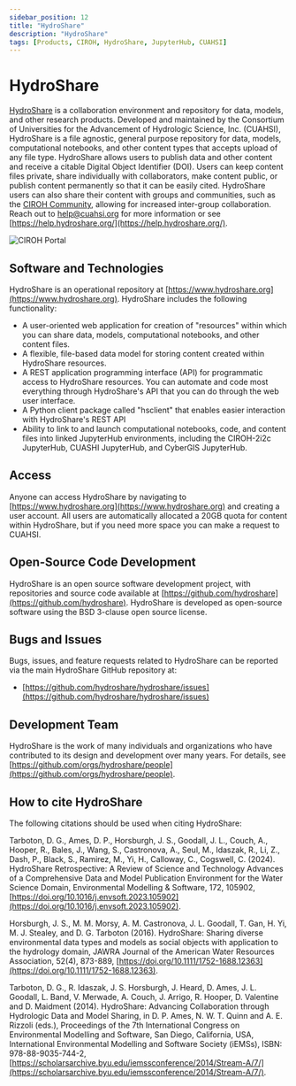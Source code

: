 ```yaml
---
sidebar_position: 12
title: "HydroShare"
description: "HydroShare"
tags: [Products, CIROH, HydroShare, JupyterHub, CUAHSI]
---
```



# HydroShare

[HydroShare](https://www.hydroshare.org) is a collaboration environment and repository for data, models, and other research products. Developed and maintained by the Consortium of Universities for the Advancement of Hydrologic Science, Inc. (CUAHSI), HydroShare is a file agnostic, general purpose repository for data, models, computational notebooks, and other content types that accepts upload of any file type. HydroShare allows users to publish data and other content and receive a citable Digital Object Identifier (DOI). Users can keep content files private, share individually with collaborators, make content public, or publish content permanently so that it can be easily cited. HydroShare users can also share their content with groups and communities, such as the [CIROH Community](https://www.hydroshare.org/community/4/), allowing for increased inter-group collaboration. Reach out to help@cuahsi.org for more information or see [https://help.hydroshare.org/](https://help.hydroshare.org/).

![CIROH Portal](/img/hydroshare_screenshot.png)

## Software and Technologies

HydroShare is an operational repository at [https://www.hydroshare.org](https://www.hydroshare.org). HydroShare includes the following functionality:

- A user-oriented web application for creation of "resources" within which you can share data, models, computational notebooks, and other content files.
- A flexible, file-based data model for storing content created within HydroShare resources.
- A REST application programming interface (API) for programmatic access to HydroShare resources. You can automate and code most everything through HydroShare's API that you can do through the web user interface.
- A Python client package called "hsclient" that enables easier interaction with HydroShare's REST API
- Ability to link to and launch computational notebooks, code, and content files into linked JupyterHub environments, including the CIROH-2i2c JupyterHub, CUASHI JupyterHub, and CyberGIS JupyterHub.

## Access

Anyone can access HydroShare by navigating to [https://www.hydroshare.org](https://www.hydroshare.org) and creating a user account. All users are automatically allocated a 20GB quota for content within HydroShare, but if you need more space you can make a request to CUAHSI.

## Open-Source Code Development

HydroShare is an open source software development project, with repositories and source code available at [https://github.com/hydroshare](https://github.com/hydroshare). HydroShare is developed as open-source software using the BSD 3-clause open source license.

## Bugs and Issues

Bugs, issues, and feature requests related to HydroShare can be reported via the main HydroShare GitHub repository at:

- [https://github.com/hydroshare/hydroshare/issues](https://github.com/hydroshare/hydroshare/issues)

## Development Team

HydroShare is the work of many individuals and organizations who have contributed to its design and development over many years. For details, see [https://github.com/orgs/hydroshare/people](https://github.com/orgs/hydroshare/people).

## How to cite HydroShare

The following citations should be used when citing HydroShare:

Tarboton, D. G., Ames, D. P., Horsburgh, J. S., Goodall, J. L., Couch, A., Hooper, R., Bales, J., Wang, S., Castronova, A., Seul, M., Idaszak, R., Li, Z., Dash, P., Black, S., Ramirez, M., Yi, H., Calloway, C., Cogswell, C. (2024). HydroShare Retrospective: A Review of Science and Technology Advances of a Comprehensive Data and Model Publication Environment for the Water Science Domain, Environmental Modelling & Software, 172, 105902, [https://doi.org/10.1016/j.envsoft.2023.105902](https://doi.org/10.1016/j.envsoft.2023.105902).

Horsburgh, J. S., M. M. Morsy, A. M. Castronova, J. L. Goodall, T. Gan, H. Yi, M. J. Stealey, and D. G. Tarboton (2016). HydroShare: Sharing diverse environmental data types and models as social objects with application to the hydrology domain, JAWRA Journal of the American Water Resources Association, 52(4), 873-889, [https://doi.org/10.1111/1752-1688.12363](https://doi.org/10.1111/1752-1688.12363).

Tarboton, D. G., R. Idaszak, J. S. Horsburgh, J. Heard, D. Ames, J. L. Goodall, L. Band, V. Merwade, A. Couch, J. Arrigo, R. Hooper, D. Valentine and D. Maidment (2014). HydroShare: Advancing Collaboration through Hydrologic Data and Model Sharing, in D. P. Ames, N. W. T. Quinn and A. E. Rizzoli (eds.), Proceedings of the 7th International Congress on Environmental Modelling and Software, San Diego, California, USA, International Environmental Modelling and Software Society (iEMSs), ISBN: 978-88-9035-744-2, [https://scholarsarchive.byu.edu/iemssconference/2014/Stream-A/7/](https://scholarsarchive.byu.edu/iemssconference/2014/Stream-A/7/).
